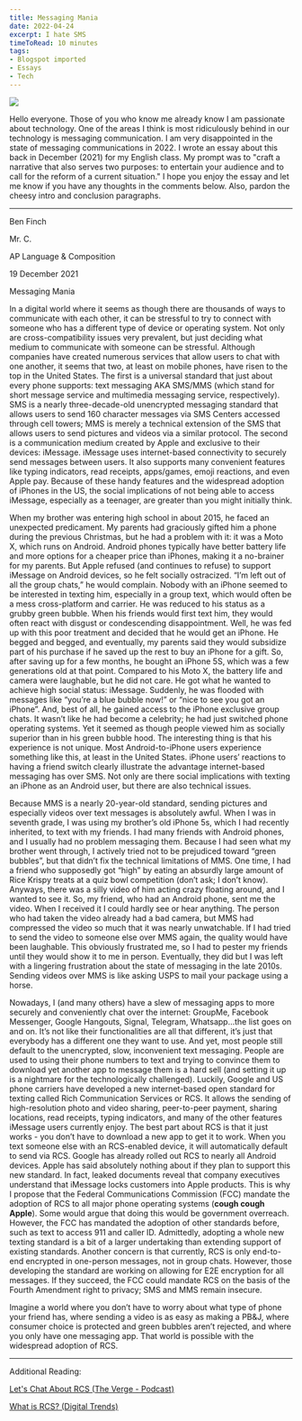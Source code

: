 ```yaml
---
title: Messaging Mania
date: 2022-04-24
excerpt: I hate SMS
timeToRead: 10 minutes
tags:
- Blogspot imported
- Essays
- Tech
---
```



[![](https://blogger.googleusercontent.com/img/b/R29vZ2xl/AVvXsEi1fQ_-xQFfgGUHosy1TWDsf2_AedeF77CSN30G8ZGskN3p0ORHBgWW32elZDRLHudJo5eT1IILHeYZZ35vvuqcGOPjs-3w1QtuyPSdliXY1y_AoHr0ljz7Y8uNlZfqTaQRdT5NYY0l-818jNZRx1qZ5t8a_iEwAoxdNoVn4UFF2Rl02pt64tH6UDZS/w548-h274/rcs.jpg)](https://www.blogger.com/blog/post/edit/2067534601276460215/4435168024504564946#)

Hello everyone. Those of you who know me already know I am passionate about technology. One of the areas I think is most ridiculously behind in our technology is messaging communication. I am very disappointed in the state of messaging communications in 2022. I wrote an essay about this back in December (2021) for my English class. My prompt was to "craft a narrative that also serves two purposes: to entertain your audience and to call for the reform of a current situation." I hope you enjoy the essay and let me know if you have any thoughts in the comments below. Also, pardon the cheesy intro and conclusion paragraphs.

----
Ben Finch

Mr. C.

AP Language & Composition 

19 December 2021

Messaging Mania

In a digital world where it seems as though there are thousands of ways to communicate with each other, it can be stressful to try to connect with someone who has a different type of device or operating system. Not only are cross-compatibility issues very prevalent, but just deciding what medium to communicate with someone can be stressful. Although companies have created numerous services that allow users to chat with one another, it seems that two, at least on mobile phones, have risen to the top in the United States. The first is a universal standard that just about every phone supports: text messaging AKA SMS/MMS (which stand for short message service and multimedia messaging service, respectively). SMS is a nearly three-decade-old unencrypted messaging standard that allows users to send 160 character messages via SMS Centers accessed through cell towers; MMS is merely a technical extension of the SMS that allows users to send pictures and videos via a similar protocol. The second is a communication medium created by Apple and exclusive to their devices: iMessage. iMessage uses internet-based connectivity to securely send messages between users. It also supports many convenient features like typing indicators, read receipts, apps/games, emoji reactions, and even Apple pay. Because of these handy features and the widespread adoption of iPhones in the US, the social implications of not being able to access iMessage, especially as a teenager, are greater than you might initially think.

When my brother was entering high school in about 2015, he faced an unexpected predicament. My parents had graciously gifted him a phone during the previous Christmas, but he had a problem with it: it was a Moto X, which runs on Android. Android phones typically have better battery life and more options for a cheaper price than iPhones, making it a no-brainer for my parents. But Apple refused (and continues to refuse) to support iMessage on Android devices, so he felt socially ostracized. “I’m left out of all the group chats,” he would complain. Nobody with an iPhone seemed to be interested in texting him, especially in a group text, which would often be a mess cross-platform and carrier. He was reduced to his status as a grubby green bubble. When his friends would first text him, they would often react with disgust or condescending disappointment. Well, he was fed up with this poor treatment and decided that he would get an iPhone. He begged and begged, and eventually, my parents said they would subsidize part of his purchase if he saved up the rest to buy an iPhone for a gift. So, after saving up for a few months, he bought an iPhone 5S, which was a few generations old at that point. Compared to his Moto X, the battery life and camera were laughable, but he did not care. He got what he wanted to achieve high social status: iMessage. Suddenly, he was flooded with messages like “you’re a blue bubble now!” or “nice to see you got an iPhone”. And, best of all, he gained access to the iPhone exclusive group chats. It wasn’t like he had become a celebrity; he had just switched phone operating systems. Yet it seemed as though people viewed him as socially superior than in his green bubble hood. The interesting thing is that his experience is not unique. Most Android-to-iPhone users experience something like this, at least in the United States. iPhone users’ reactions to having a friend switch clearly illustrate the advantage internet-based messaging has over SMS. Not only are there social implications with texting an iPhone as an Android user, but there are also technical issues.

Because MMS is a nearly 20-year-old standard, sending pictures and especially videos over text messages is absolutely awful. When I was in seventh grade, I was using my brother’s old iPhone 5s, which I had recently inherited, to text with my friends. I had many friends with Android phones, and I usually had no problem messaging them. Because I had seen what my brother went through, I actively tried not to be prejudiced toward “green bubbles”, but that didn’t fix the technical limitations of MMS. One time, I had a friend who supposedly got “high” by eating an absurdly large amount of Rice Krispy treats at a quiz bowl competition (don’t ask; I don’t know). Anyways, there was a silly video of him acting crazy floating around, and I wanted to see it. So, my friend, who had an Android phone, sent me the video. When I received it I could hardly see or hear anything. The person who had taken the video already had a bad camera, but MMS had compressed the video so much that it was nearly unwatchable. If I had tried to send the video to someone else over MMS again, the quality would have been laughable. This obviously frustrated me, so I had to pester my friends until they would show it to me in person. Eventually, they did but I was left with a lingering frustration about the state of messaging in the late 2010s. Sending videos over MMS is like asking USPS to mail your package using a horse.

Nowadays, I (and many others) have a slew of messaging apps to more securely and conveniently chat over the internet: GroupMe, Facebook Messenger, Google Hangouts, Signal, Telegram, Whatsapp…the list goes on and on. It’s not like their functionalities are all that different, it’s just that everybody has a different one they want to use. And yet, most people still default to the unencrypted, slow, inconvenient text messaging. People are used to using their phone numbers to text and trying to convince them to download yet another app to message them is a hard sell (and setting it up is a nightmare for the technologically challenged). Luckily, Google and US phone carriers have developed a new internet-based open standard for texting called Rich Communication Services or RCS. It allows the sending of high-resolution photo and video sharing, peer-to-peer payment, sharing locations, read receipts, typing indicators, and many of the other features iMessage users currently enjoy. The best part about RCS is that it just works - you don’t have to download a new app to get it to work. When you text someone else with an RCS-enabled device, it will automatically default to send via RCS. Google has already rolled out RCS to nearly all Android devices. Apple has said absolutely nothing about if they plan to support this new standard. In fact, leaked documents reveal that company executives understand that iMessage locks customers into Apple products. This is why I propose that the Federal Communications Commission (FCC) mandate the adoption of RCS to all major phone operating systems (**cough cough Apple**). Some would argue that doing this would be government overreach. However, the FCC has mandated the adoption of other standards before, such as text to access 911 and caller ID. Admittedly, adopting a whole new texting standard is a bit of a larger undertaking than extending support of existing standards. Another concern is that currently, RCS is only end-to-end encrypted in one-person messages, not in group chats. However, those developing the standard are working on allowing for E2E encryption for all messages. If they succeed, the FCC could mandate RCS on the basis of the Fourth Amendment right to privacy; SMS and MMS remain insecure. 

Imagine a world where you don’t have to worry about what type of phone your friend has, where sending a video is as easy as making a PB&J, where consumer choice is protected and green bubbles aren’t rejected, and where you only have one messaging app. That world is possible with the widespread adoption of RCS.  

---

Additional Reading:

[Let's Chat About RCS (The Verge - Podcast)](https://www.theverge.com/2021/11/16/22783220/vergecast-podcast-rcs-explainer-google)  

[What is RCS? (Digital Trends)](https://www.digitaltrends.com/mobile/what-is-rcs-messaging/)

<giscus />